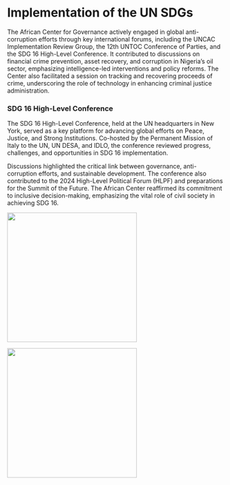 # Implementation of the UN SDGs

The African Center for Governance actively engaged in global anti-corruption efforts through key international forums, including the UNCAC Implementation Review Group, the 12th UNTOC Conference of Parties, and the SDG 16 High-Level Conference. It contributed to discussions on financial crime prevention, asset recovery, and corruption in Nigeria’s oil sector, emphasizing intelligence-led interventions and policy reforms. The Center also facilitated a session on tracking and recovering proceeds of crime, underscoring the role of technology in enhancing criminal justice administration.


### SDG 16 High-Level Conference

The SDG 16 High-Level Conference, held at the UN headquarters in New York, served as a key platform for advancing global efforts on Peace, Justice, and Strong Institutions. Co-hosted by the Permanent Mission of Italy to the UN, UN DESA, and IDLO, the conference reviewed progress, challenges, and opportunities in SDG 16 implementation.

Discussions highlighted the critical link between governance, anti-corruption efforts, and sustainable development. The conference also contributed to the 2024 High-Level Political Forum (HLPF) and preparations for the Summit of the Future. The African Center reaffirmed its commitment to inclusive decision-making, emphasizing the vital role of civil society in achieving SDG 16.


![](images/implement/01_sdgs.png){width=300 fig-align="center" .lightbox}

![](images/implement/01_1_sdgs.png){width=300 fig-align="center" .lightbox}